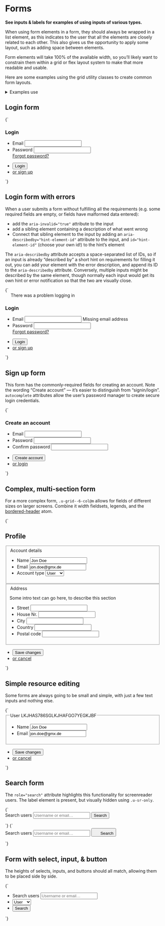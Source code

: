 
<Meta title="UI/Data/Forms" />

# Forms

**See inputs & labels for examples of using inputs of various types.**

When using form elements in a form, they should always be wrapped in a list element, as this indicates to the user that all the elements are closely related to each other. This also gives us the opportunity to apply some layout, such as adding space between elements.

Form elements will take 100% of the available width, so you’ll likely want to constrain them within a grid or flex layout system to make that more readable and usable.

Here are some examples using the grid utility classes to create common form layouts.

<details class="u-margin-xl--y">
  <summary class="u-h4 u-font--medium">Examples use</summary>
  <ul>
    <li><a href="/docs/atoms-card--card">a-card</a></li>
    <li><a href="/docs/atoms-content--content">a-content</a></li>
    <li><a href="/docs/atoms-flash--flash-brand-1">a-flash</a></li>
    <li><a href="/docs/atoms-icon--icon">a-icon</a></li>
    <li><a href="/docs/atoms-list-reset--list-reset">a-list-reset</a></li>
    <li><a href="/docs/utilities-color--brand-1">u-fg</a></li>
    <li><a href="/docs/utilities-flex--flex">u-flex</a></li>
    <li><a href="/docs/utilities-font--font-medium">u-font</a></li>
    <li><a href="/docs/utilities-box-alignment--items-center">u-items-center</a></li>
    <li><a href="/docs/utilities-box-alignment--justify-end">u-justify</a></li>
    <li><a href="/docs/utilities-margin--margin-m">u-margin</a></li>
    <li><a href="/docs/utilities-padding--padding-m">u-padding</a></li>
  </ul>
</details>

## Login form

<Canvas>
  <Story name="Login form">
    {`
      <div class="a-content a-content--s">
        <form class="a-card@m u-padding-xl@m" method="POST" action="">
          <h3>Login</h3>
          <ul class="a-list-reset u-margin-xl--bottom">
            <li class="u-margin-m--bottom">
              <label for="email">Email</label>
              <input id="email" type="email" autocomplete="email" />
            </li>
            <li class="u-margin-m--bottom u-flex u-flex--col">
              <label for="password">Password</label>
              <input id="password" type="password" autocomplete="current-password" />
              <div class="u-flex u-justify-end u-margin-xs--top">
                <a href="/">Forgot password?</a>
              </div>
            </li>
          </ul>
          <ul class="a-list-reset u-flex u-items-center">
            <li class="u-margin-xl--right">
              <button type="submit" class="a-button u-h3">Login</button>
            </li>
            <li>
              <a href="/">or sign up</a>
            </li>
          </ul>
        </form>
      </div>
    `}
  </Story>
</Canvas>

## Login form with errors

When a user submits a form without fulfilling all the requirements (e.g. some required fields are empty, or fields have malformed data entered):

- add the `aria-invalid="true"` attribute to the input
- add a sibling element containing a description of what went wrong
- Connect that sibling element to the input by adding an `aria-describedby="hint-element-id"` attribute to the input, and `id="hint-element-id"` (choose your own id!) to the hint’s element

The `aria-describedby` attribute accepts a space-separated list of IDs, so if an input is already “described by” a short hint on requirements for filling it out, you can add your element with the error description, and append its ID to the `aria-describedby` attribute. Conversely, multiple inputs might be described by the same element, though normally each input would get its own hint or error notification so that the two are visually close.

<Canvas>
  <Story name="Login form with errors">
    {`
      <div class="a-content a-content--s">
        <form class="a-card@m u-padding-xl@m" method="POST" action="">
          <div class="u-padding-l--y u-margin-neg-m u-margin-neg-xl@m u-margin-l--bottom@m a-flash a-flash--warning" role="alert">
            <div class="a-content u-flex u-items-center">
              <svg width="14" height="14" class="a-icon a-icon--l u-flex__shrink-0 u-margin-m--right" aria-hidden="true" focusable="false" xmlns="http://www.w3.org/2000/svg" viewBox="0 0 100 100">
                <use xlink:href="${icons}#icon-exclamation"></use>
              </svg>
              There was a problem logging in
            </div>
          </div>
          <h3>Login</h3>
          <ul class="a-list-reset u-margin-xl--bottom">
            <li class="u-margin-m--bottom">
              <label for="email">Email</label>
              <input id="email" type="email" autocomplete="email" aria-invalid="true" aria-describedby="email-help-text" />
              <span id="email-help-text" class="u-fg--warning u-margin-xs--top">Missing email address</span>
            </li>
            <li class="u-margin-m--bottom u-flex u-flex--col">
              <label for="password">Password</label>
              <input id="password" type="password" autocomplete="current-password" />
              <div class="u-flex u-justify-end u-margin-xs--top">
                <a href="/">Forgot password?</a>
              </div>
            </li>
          </ul>
          <ul class="a-list-reset u-flex u-items-center">
            <li class="u-margin-xl--right">
              <button type="submit" class="a-button u-h3">Login</button>
            </li>
            <li>
              <a href="/">or sign up</a>
            </li>
          </ul>
        </form>
      </div>
    `}
  </Story>
</Canvas>

## Sign up form

This form has the commonly-required fields for creating an account. Note the wording “Create account” — it’s easier to distinguish from “signin/login”. `autocomplete` attributes allow the user’s password manager to create secure login credentials.

<Canvas>
  <Story name="Sign up form">
    {`
      <div class="a-content a-content--s">
        <form class="a-card@m u-padding-xl@m" method="POST" action="">
          <h3>Create an account</h3>
          <ul class="a-list-reset u-margin-xl--bottom">
            <li class="u-margin-m--bottom">
              <label for="email">Email</label>
              <input id="email" type="email" autocomplete="email" />
            </li>
            <li class="u-margin-m--bottom">
              <label for="password">Password</label>
              <input id="new-password" type="password" autocomplete="new-password" />
            </li>
            <li class="u-margin-m--bottom">
              <label for="confirm_password">Confirm password</label>
              <input id="confirm_password" type="password" autocomplete="new-password" />
            </li>
          </ul>
          <ul class="a-list-reset u-flex u-items-center">
            <li class="u-margin-xl--right">
              <button type="submit" class="a-button u-h3">Create account</button>
            </li>
            <li>
              <a href="/">or login</a>
            </li>
          </ul>
        </form>
      </div>
    `}
  </Story>
</Canvas>

## Complex, multi-section form

For a more complex form, `.u-grid--6-col@m` allows for fields of different sizes on larger screens. Combine it width fieldsets, legends, and the [bordered-header](/docs/atoms-bordered-header--bordered-header) atom.

<Canvas>
  <Story name="Complex, multi-section form">
    {`
      <form action="" method="POST" class="a-content">
        <h2>Profile</h2>
        <fieldset class="u-margin-xl--bottom u-padding-xl--bottom">
          <div class="a-bordered-header u-margin-xl--bottom">
            <legend class="u-h3 u-font--bold">Account details</legend>
          </div>
          <div class="u-grid u-gap-m u-grid--6-col@l u-gap-m">
            <ul class="a-list-reset u-grid__col-3@l u-grid u-gap-m u-grid--6-col@m u-grid__col-span-4@l">
              <li class="u-grid__col-span-4@m u-grid__col-1@m u-grid__col-span-3@l">
                <label for="name">Name</label>
                <input id="name" type="text" autocomplete="name" value="Jon Doe" />
              </li>
              <li class="u-grid__col-span-4@m u-grid__col-1@m u-grid__col-span-3@l">
                <label for="email">Email</label>
                <input id="email" type="text" autocomplete="email" value="jon.doe@gmx.de" />
              </li>
              <li class="u-grid__col-1@m u-grid__col-span-2@m">
                <label for="type">Account type</label>
                <select id="type">
                  <option value="user">User</option>
                  <option value="admin">Admin</option>
                </select>
              </li>
            </ul>
          </div>
        </fieldset>
        <fieldset class="u-margin-xl--bottom u-padding-xl--bottom">
          <div class="a-bordered-header u-margin-xl--bottom">
            <legend class="u-h3 u-font--bold a-bordered-header">Address</legend>
          </div>
          <div class="u-grid u-gap-m u-grid--6-col@l">
            <div class="u-grid__col-span-2@l">
              <p class="u-h6 u-fg--gray-50 u-padding-l--y@l u-padding-xl--right@m">Some intro text can go here, to describe this section</p>
            </div>
            <ul class="a-list-reset u-grid__col-3@l u-grid__col-span-4@l u-grid u-gap-m u-grid--6-col@m u-gap-m">
              <li class="u-grid__col-span-4@m u-grid__col-span-3@l">
                <label for="street">Street</label>
                <input id="street" type="text" autocomplete="address-line1" />
              </li>
              <li class="u-grid__col-span-2@m u-grid__col-span-1@l">
                <label for="house">House Nr.</label>
                <input id="house" type="text" />
              </li>
              <li class="u-grid__col-1@m u-grid__col-1@l u-grid__col-span-3@m">
                <label for="city">City</label>
                <input id="city" type="text" autocomplete="address-line2" />
              </li>
              <li class="u-grid__col-span-3@m">
                <label for="country">Country</label>
                <input id="country" type="text" autocomplete="country-name" />
              </li>
              <li class="u-grid__col-span-2@m">
                <label for="postal-code">Postal code</label>
                <input id="postal-code" type="text" autocomplete="postal-code" />
              </li>
            </ul>
          <div>
        </fieldset>
        <div class="u-grid u-gap-m u-grid--6-col@l u-gap-m u-margin-xl--bottom">
          <ul class="a-list-reset u-flex u-items-center u-grid__col-3@l u-grid__col-span-4@l">
            <li class="u-margin-l--right">
              <button type="submit" class="a-button">Save changes</button>
            </li>
            <li>
              <a href="/"> or cancel</a>
            </li>
          </ul>
        </div>
      </form>
    `}
  </Story>
</Canvas>

## Simple resource editing

Some forms are always going to be small and simple, with just a few text inputs and nothing else.

<Canvas>
  <Story name="Simple resource editing">
    {`
      <form action="" method="POST" class="a-content">
        <fieldset>
          <legend class="u-sr-only">User LKJHAS786SGLKJHAFGO7YEGKJBF</legend>
          <div class="u-grid u-gap-m u-grid--6-col@l u-margin-xl--bottom">
            <ul class="a-list-reset u-grid u-gap-m u-grid--6-col@m u-grid__col-span-4@l">
              <li class="u-grid__col-span-4@m u-grid__col-1@m">
                <label for="name">Name</label>
                <input id="name" type="text" autocomplete="name" value="Jon Doe" />
              </li>
              <li class="u-grid__col-span-4@m u-grid__col-1@m">
                <label for="email">Email</label>
                <input id="email" type="text" autocomplete="email" value="jon.doe@gmx.de" />
              </li>
            </ul>
          </div>
        </fieldset>
        <ul class="a-list-reset u-flex u-items-center u-margin-xl--bottom">
          <li class="u-margin-l--right">
            <button type="submit" class="a-button">Save changes</button>
          </li>
          <li>
            <a href="/"> or cancel</a>
          </li>
        </ul>
      </form>
    `}
  </Story>
</Canvas>



## Search form

The `role="search"` attribute highlights this functionality for screenreader users. The label element is present, but visually hidden using `.u-sr-only`.

<Canvas>
  <Story name="Search form">
    {`
    <form role="search" action="" method="POST" class="u-flex o-ui-group">
      <label for="search" class="u-sr-only">Search users</label>
      <input type="search" id="search" placeholder="Username or email…" class="u-flex__grow-1 u-round-0--tr u-round-0--br o-ui-group__item" />
      <button type="submit" class="a-button a-button--ui o-ui-group__item o-ui-group__last u-round-0--tl u-round-0--bl">Search</button>
    </form>
    `}
  </Story>
</Canvas>

<Canvas>
  <Story name="Search form with icon button">
    {`
    <form role="search" action="" method="POST" class="u-flex o-ui-group">
      <label for="search" class="u-sr-only">Search users</label>
      <input type="search" id="search" placeholder="Username or email…" class="u-flex__grow-1 o-ui-group__item u-round-0--tr u-round-0--br" />
      <button type="submit" class="a-button a-button--ui o-ui-group__item o-ui-group__last u-round-0--tl u-round-0--bl" title="Search users">
        <svg width="18" height="18" class="a-icon" aria-hidden="true" focusable="false" xmlns="http://www.w3.org/2000/svg" viewBox="0 0 100 100">
          <use xlink:href="${icons}#icon-search"></use>
        </svg>
        <span class="u-sr-only">Search</span>
      </button>
    </form>
    `}
  </Story>
</Canvas>

## Form with select, input, & button

The heights of selects, inputs, and buttons should all match, allowing them to be placed side by side.

<Canvas>
  <Story name="Select input and button">
    {`
    <form role="search" action="" method="POST" class="u-flex">
      <ul class="a-list-reset u-flex u-items-end">
        <li class="u-margin-xs--right">
          <label for="filter">Search users</label>
          <input type="search" id="filter" placeholder="Username or email…" />
        </li>
        <li class="u-margin-xs--right">
          <select id="type">
            <option value="user">User</option>
            <option value="admin">Admin</option>
          </select>
        </li>
        <li>
          <button type="submit" class="a-button a-button--ui">Search</button>
        </li>
      </ul>
    </form>
    `}
  </Story>
</Canvas>
